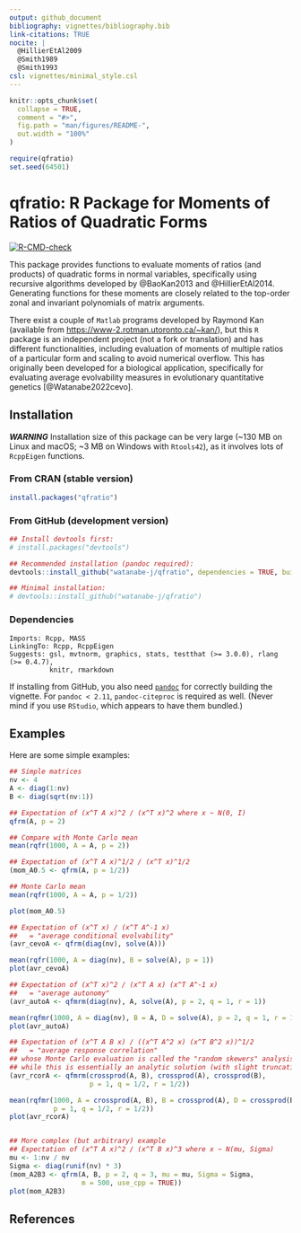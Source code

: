 ```yaml
---
output: github_document
bibliography: vignettes/bibliography.bib
link-citations: TRUE
nocite: |
  @HillierEtAl2009
  @Smith1989
  @Smith1993
csl: vignettes/minimal_style.csl
---
```


<!-- README.md is generated from README.Rmd. Please edit that file -->

```r
knitr::opts_chunk$set(
  collapse = TRUE,
  comment = "#>",
  fig.path = "man/figures/README-",
  out.width = "100%"
)
```
```r
require(qfratio)
set.seed(64501)
```

# qfratio: R Package for Moments of Ratios of Quadratic Forms

<!-- badges: start -->
[![R-CMD-check](https://github.com/watanabe-j/qfratio/actions/workflows/R-CMD-check.yaml/badge.svg)](https://github.com/watanabe-j/qfratio/actions/workflows/R-CMD-check.yaml)
<!-- badges: end -->


This package provides functions to evaluate moments of ratios
(and products) of quadratic forms in normal variables, specifically using
recursive algorithms developed by @BaoKan2013 and @HillierEtAl2014.
Generating functions for these moments are closely related to the
top-order zonal and invariant polynomials of matrix arguments.

There exist a couple of `Matlab` programs developed by Raymond Kan
(available from <https://www-2.rotman.utoronto.ca/~kan/>), but this
`R` package is an independent project (not a fork or translation)
and has different functionalities, including evaluation of moments of
multiple ratios of a particular form and scaling to avoid numerical overflow.
This has originally been developed for a biological application,
specifically for evaluating average evolvability measures in
evolutionary quantitative genetics [@Watanabe2022cevo].



## Installation

***WARNING*** Installation size of this package can be very large
(~130 MB on Linux and macOS; ~3 MB on Windows with `Rtools42`),
as it involves lots of `RcppEigen` functions.


### From CRAN (stable version)
```r
install.packages("qfratio")
```


### From GitHub (development version)
```r
## Install devtools first:
# install.packages("devtools")

## Recommended installation (pandoc required):
devtools::install_github("watanabe-j/qfratio", dependencies = TRUE, build_vignettes = TRUE)

## Minimal installation:
# devtools::install_github("watanabe-j/qfratio")
```

### Dependencies

    Imports: Rcpp, MASS
    LinkingTo: Rcpp, RcppEigen
    Suggests: gsl, mvtnorm, graphics, stats, testthat (>= 3.0.0), rlang (>= 0.4.7),
              knitr, rmarkdown

If installing from GitHub, you also need [`pandoc`](https://pandoc.org) for
correctly building the vignette.
For `pandoc < 2.11`, `pandoc-citeproc` is required as well.
(Never mind if you use `RStudio`, which appears to have them bundled.)


## Examples

Here are some simple examples:

```r
## Simple matrices
nv <- 4
A <- diag(1:nv)
B <- diag(sqrt(nv:1))

## Expectation of (x^T A x)^2 / (x^T x)^2 where x ~ N(0, I)
qfrm(A, p = 2)

## Compare with Monte Carlo mean
mean(rqfr(1000, A = A, p = 2))

## Expectation of (x^T A x)^1/2 / (x^T x)^1/2
(mom_A0.5 <- qfrm(A, p = 1/2))

## Monte Carlo mean
mean(rqfr(1000, A = A, p = 1/2))

plot(mom_A0.5)

## Expectation of (x^T x) / (x^T A^-1 x)
##   = "average conditional evolvability"
(avr_cevoA <- qfrm(diag(nv), solve(A)))

mean(rqfr(1000, A = diag(nv), B = solve(A), p = 1))
plot(avr_cevoA)

## Expectation of (x^T x)^2 / (x^T A x) (x^T A^-1 x)
##   = "average autonomy"
(avr_autoA <- qfmrm(diag(nv), A, solve(A), p = 2, q = 1, r = 1))

mean(rqfmr(1000, A = diag(nv), B = A, D = solve(A), p = 2, q = 1, r = 1))
plot(avr_autoA)

## Expectation of (x^T A B x) / ((x^T A^2 x) (x^T B^2 x))^1/2
##   = "average response correlation"
## whose Monte Carlo evaluation is called the "random skewers" analysis,
## while this is essentially an analytic solution (with slight truncation error)
(avr_rcorA <- qfmrm(crossprod(A, B), crossprod(A), crossprod(B),
                    p = 1, q = 1/2, r = 1/2))

mean(rqfmr(1000, A = crossprod(A, B), B = crossprod(A), D = crossprod(B),
           p = 1, q = 1/2, r = 1/2))
plot(avr_rcorA)


## More complex (but arbitrary) example
## Expectation of (x^T A x)^2 / (x^T B x)^3 where x ~ N(mu, Sigma)
mu <- 1:nv / nv
Sigma <- diag(runif(nv) * 3)
(mom_A2B3 <- qfrm(A, B, p = 2, q = 3, mu = mu, Sigma = Sigma,
                  m = 500, use_cpp = TRUE))
plot(mom_A2B3)
```


## References
